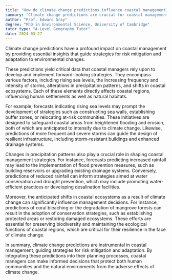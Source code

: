 ```yaml
---
title: "How do climate change predictions influence coastal management?"
summary: "Climate change predictions are crucial for coastal management, guiding strategies to mitigate risks and adapt to environmental changes effectively."
author: "Prof. Edward Gray"
degree: "PhD in Environmental Science, University of Cambridge"
tutor_type: "A-Level Geography Tutor"
date: 2024-03-27
---
```


Climate change predictions have a profound impact on coastal management by providing essential insights that guide strategies for risk mitigation and adaptation to environmental changes.

These predictions yield critical data that coastal managers rely upon to develop and implement forward-looking strategies. They encompass various factors, including rising sea levels, the increasing frequency and intensity of storms, alterations in precipitation patterns, and shifts in coastal ecosystems. Each of these elements directly affects coastal regions, influencing human settlements as well as natural habitats.

For example, forecasts indicating rising sea levels may prompt the development of strategies such as constructing sea walls, establishing buffer zones, or relocating at-risk communities. These initiatives are designed to safeguard coastal areas from heightened flooding and erosion, both of which are anticipated to intensify due to climate change. Likewise, predictions of more frequent and severe storms can guide the design of resilient infrastructure, including storm-resistant buildings and enhanced drainage systems.

Changes in precipitation patterns also play a crucial role in shaping coastal management strategies. For instance, forecasts predicting increased rainfall may lead to the implementation of flood prevention measures, such as building reservoirs or upgrading existing drainage systems. Conversely, predictions of reduced rainfall can inform strategies aimed at water conservation and drought prevention, which may include promoting water-efficient practices or developing desalination facilities.

Moreover, the anticipated shifts in coastal ecosystems as a result of climate change can significantly influence management decisions. For instance, predictions of coral bleaching or the degradation of mangrove forests can result in the adoption of conservation strategies, such as establishing protected areas or restoring damaged ecosystems. These efforts are essential for preserving biodiversity and maintaining the ecological functions of coastal regions, which are critical for their resilience in the face of climate change.

In summary, climate change predictions are instrumental in coastal management, guiding strategies for risk mitigation and adaptation. By integrating these predictions into their planning processes, coastal managers can make informed decisions that protect both human communities and the natural environments from the adverse effects of climate change.
    